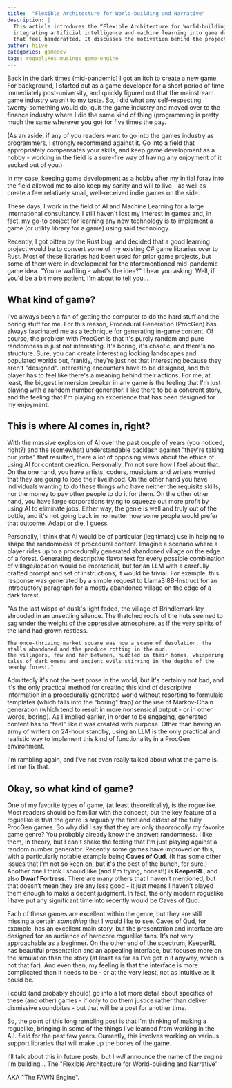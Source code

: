 ```yaml
---
title:  "Flexible Architecture for World-building and Narrative"
description: |
  This article introduces the “Flexible Architecture for World-building and Narrative” engine, a project aimed at
  integrating artificial intelligence and machine learning into game design to create procedurally generated experiences
  that feel handcrafted. It discusses the motivation behind the project and its intended goals.
author: hiive
categories: gamedev
tags: roguelikes musings game-engine
---
```


Back in the dark times (mid-pandemic) I got an itch to create a new game. For background, I started out as a game
developer for a short period of time immediately post-university, and quickly figured out that the mainstream game
industry wasn't to my taste.
So, I did what any self-respecting twenty-something would do, quit the game industry and moved over to the finance
industry where I did the same kind of thing (programming is pretty much the same wherever you go) for five times the
pay.

(As an aside, if any of you readers want to go into the games industry as programmers, I strongly recommend against it.
Go into a field that appropriately compensates your skills, and keep game development as a hobby - working in the field
is a sure-fire way of having any enjoyment of it sucked out of you.)

In my case, keeping game development as a hobby after my initial foray into the field allowed me to also keep my sanity
and will to live - as well as create a few relatively small, well-received indie games on the side.

These days, I work in the field of AI and Machine Learning for a large international consultancy. I still haven't lost
my interest in games and, in fact, my go-to project for learning any new technology is to implement a game (or utility
library for a game) using said technology.

Recently, I got bitten by the Rust bug, and decided that a good learning project would be to convert some of my
existing C# game libraries over to Rust. Most of these libraries had been used for prior game projects, but some of
them were in development for the aforementioned mid-pandemic game idea. "You're waffling - what's the idea?" I hear you
asking. Well, if you'd be a bit more patient, I'm about to tell you...

## What kind of game?
I've always been a fan of getting the computer to do the hard stuff and the boring stuff for me. For this reason,
Procedural Generation (ProcGen) has always fascinated me as a technique for generating in-game content.
Of course, the problem with ProcGen is that it's purely random and pure randomness is just not interesting. It's boring,
it's chaotic, and there's no structure.
Sure, you can create interesting looking landscapes and populated worlds but, frankly, they're just not that interesting
because they aren't "designed". Interesting encounters have to be designed, and the player has to feel like there's a
meaning behind their actions.
For me, at least, the biggest immersion breaker in any game is the feeling that I'm just playing with a random number
generator. I like there to be a coherent story, and the feeling that I'm playing an experience that has been designed
for my enjoyment.

## This is where AI comes in, right?
With the massive explosion of AI over the past couple of years (you noticed, right?) and the (somewhat) understandable
backlash against "they're taking our jorbs" that resulted, there a lot of opposing views about the ethics of using
AI for content creation. Personally, I'm not sure how I feel about that. On the one
hand, you have artists, coders, musicians and writers worried that they are going to lose their livelihood.
On the other hand you have individuals wanting to do these things who have neither the requisite skills, nor the money
to pay other people to do it for them. On the other other hand, you have large corporations trying to squeeze out more
profit by using AI to eliminate jobs. Either way, the genie is well and truly out of the bottle,
and it's not going back in no matter how some people would prefer that outcome. Adapt or die, I guess.

Personally, I think that AI would be of particular (legitimate) use in helping to shape the randomness of procedural
content. Imagine a scenario where a player rides up to a procedurally generated abandoned village on the edge of a
forest. Generating descriptive flavor text for every possible combination of village/location would be impractical,
but for an LLM with a carefully crafted prompt and set of instructions, it would be trivial.
For example, this response was generated by a simple request to Llama3:8B-Instruct for an introductory paragraph for a
mostly abandoned village on the edge of a dark forest.

<div class="quote-block">
    "As the last wisps of dusk's light faded, the village of Brindlemark lay shrouded in an unsettling silence.
    The thatched roofs of the huts seemed to sag under the weight of the oppressive atmosphere, as if the very spirits of the land had grown restless.

    The once-thriving market square was now a scene of desolation, the stalls abandoned and the produce rotting in the mud.
    The villagers, few and far between, huddled in their homes, whispering tales of dark omens and ancient evils stirring in the depths of the nearby forest."
</div>

Admittedly it's not the best prose in the world, but it's certainly not bad, and it's the only practical method for
creating this kind of descriptive information in a procedurally generated world without resorting to formulaic templates
(which falls into the "boring" trap) or the use of Markov-Chain generation (which tend to result in more nonsensical
output - or in other words, boring).
As I implied earlier, in order to be engaging, generated content has to "feel" like it was created with purpose.
Other than having an army of writers on 24-hour standby, using an LLM is the only practical and realistic way to
implement this kind of functionality in a ProcGen environment.

I'm rambling again, and I've not even really talked about what the game is. Let me fix that.

## Okay, so what kind of game?
One of my favorite types of game, (at least theoretically), is the roguelike. Most readers should be familiar with the
concept, but the key feature of a roguelike is that the genre is arguably the first and oldest of the fully ProcGen games.
So why did I say that they are only *theoretically* my favorite game genre? You probably already know the answer:
randomness. I like them, in theory, but I can't shake the feeling that I'm just playing against a random number
generator. Recently some games have improved on this, with a particularly notable example being **Caves of Qud**.
(It has some other issues that I'm not so keen on, but it's the best of the bunch, for sure.) Another one I think I
should like (and I'm trying, honest!) is **KeeperRL**, and also **Dwarf Fortress**.
There are many others that I haven’t mentioned, but that doesn’t mean they are any less good - it just means I haven’t
played them enough to make a decent judgment. In fact, the only modern roguelike I have put any significant time into
recently would be Caves of Qud.

Each of these games are excellent within the genre, but they are still missing a certain *something* that I would like
to see. Caves of Qud, for example, has an excellent main story, but the presentation and interface are designed for an
audience of hardcore roguelike fans. It’s not very approachable as a beginner. On the other end of the spectrum,
KeeperRL has beautiful presentation and an appealing interface, but focuses more on the simulation than the story
(at least as far as I’ve got in it anyway, which is not that far). And even then, my feeling is that the interface
is more complicated than it needs to be - or at the very least, not as intuitive as it could be.

I could (and probably should) go into a lot more detail about specifics of these (and other) games - if only to do them
justice rather than deliver dismissive soundbites - but that will be a post for another time.

So, the point of this long rambling post is that I'm thinking of making a roguelike, bringing in some of the things
I've learned from working in the A.I. field for the past few years. Currently, this involves working on various
support libraries that will make up the bones of the game.

I'll talk about this in future posts, but I *will* announce the name of the engine I'm building...
The <span class="highlight">&quot;Flexible Architecture for World-building and Narrative&quot;</span>

<LightboxImage src="/src/assets/images/hiivelabs.com/blog/fawn_engine_logo.png"
               alt="FAWN Engine Logo"
               id="fawn-engine-logo"
               />

AKA <span class="highlight">"The FAWN Engine"</span>.




